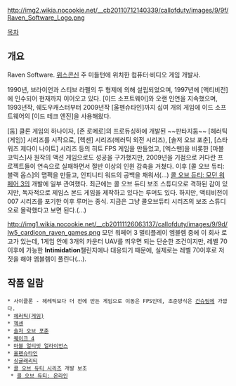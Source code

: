 http://img2.wikia.nocookie.net/__cb20110712140339/callofduty/images/9/9f/Raven_Software_Logo.png

[[목차]]

== 개요 ==
Raven Software. [[위스콘신]] 주 미들턴에 위치한 컴퓨터·비디오 게임 개발사. 

1990년, 브라이언과 스티브 라펠의 두 형제에 의해 설립되었으며, 1997년에 [액티비전]에 인수되어 현재까지 이어오고 있다. [이드 소프트웨어]와 오랜 인연을 지속했으며, 1993년작, 쉐도우캐스터부터 2009년작 [울펜슈타인]까지 십여 개의 게임에 이드 소프트웨어의 [이드 테크 엔진]을 사용해왔다.

[둠] 클론 게임의 하나이자, [존 로메로]의 프로듀싱하에 개발된 ~~판타지둠~~ [헤러틱(게임)] 시리즈를 시작으로, [헥센] 시리즈(헤러틱 외전 시리즈), [솔저 오브 포춘], [스타워즈 제다이 나이트] 시리즈 등의 히트 FPS 게임을 만들었고, [엑스맨]을 비롯한 [마블 코믹스]사 원작의 액션 게임으로도 성공을 구가했지만, 2009년을 기점으로 커다란 프로젝트들이 연속으로 실패하면서 절반 이상의 인원 감축을 거쳤다. 이후 [콜 오브 듀티: 블랙 옵스]의 맵팩을 만들고, 인피니티 워드의 공백을 채워서(...) [[콜 오브 듀티: 모던 워페어 3]]의 개발에 일부 관여했다. 최근에는 콜 오브 듀티 보조 스튜디오로 격하된 감이 있지만, 독자적으로 제임스 본드 게임을 제작하고 있다는 루머도 있다. 하지만, 액티비전이 007 시리즈를 포기한 이후 루머는 종식. 지금은 그냥 콜오브듀티 시리즈의 보조 스튜디오로 몰락했다고 보면 된다.(...)

http://img1.wikia.nocookie.net/__cb20111126063137/callofduty/images/9/9d/Iw5_cardicon_raven_games.png 모던 워페어 3 멀티플레이 엠블렘 중에 이 회사 로고가 있는데, 1게임 안에 3개의 카운터 UAV를 띄우면 되는 단순한 조건이지만, 레벨 70 이후에 가능한 '''Intimidation'''챌린지에나 대응되기 때문에, 실제로는 레벨 70이후로 저짓을 해야 엠블렘이 풀린다(...). 

== 작품 일람 ==
 * 사이클론 - 헤레틱보다 더 전에 만든 게임으로 이동은 FPS인데, 조준방식은 [[건슈팅]]에 가깝다. 
 * [[헤러틱(게임)]]
 * [[헥센]]
 * [[솔저 오브 포춘]]
 * [[퀘이크 4]]
 * [[마블 얼티밋 얼라이언스]]
 * [[울펜슈타인]]
 * [[싱귤래리티]]
 * [[콜 오브 듀티 시리즈]] 개발 보조
  * [[콜 오브 듀티: 온라인]]

